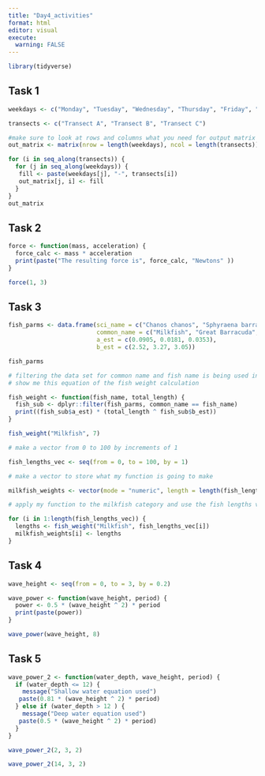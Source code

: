```yaml
---
title: "Day4_activities"
format: html
editor: visual
execute:
  warning: FALSE
---
```


```r
library(tidyverse)
```

## Task 1

```r
weekdays <- c("Monday", "Tuesday", "Wednesday", "Thursday", "Friday", "Saturday", "Sunday")

transects <- c("Transect A", "Transect B", "Transect C")

#make sure to look at rows and columns what you need for output matrix when making your empty matrix
out_matrix <- matrix(nrow = length(weekdays), ncol = length(transects)) 

for (i in seq_along(transects)) {
  for (j in seq_along(weekdays)) {
   fill <- paste(weekdays[j], "-", transects[i])
   out_matrix[j, i] <- fill
  }
}
out_matrix                    
```

## Task 2

```r
force <- function(mass, acceleration) {
  force_calc <- mass * acceleration
  print(paste("The resulting force is", force_calc, "Newtons" ))
}

force(1, 3)
```

## Task 3

```r
fish_parms <- data.frame(sci_name = c("Chanos chanos", "Sphyraena barracuda", "Caranx ignobilis"),
                         common_name = c("Milkfish", "Great Barracuda", "Giant trevally"),
                         a_est = c(0.0905, 0.0181, 0.0353),
                         b_est = c(2.52, 3.27, 3.05))

fish_parms

```

```r
# filtering the data set for common name and fish name is being used instead
# show me this equation of the fish weight calculation

fish_weight <- function(fish_name, total_length) {
  fish_sub <- dplyr::filter(fish_parms, common_name == fish_name)
  print((fish_sub$a_est) * (total_length ^ fish_sub$b_est))
}

fish_weight("Milkfish", 7)
```

```r
# make a vector from 0 to 100 by increments of 1

fish_lengths_vec <- seq(from = 0, to = 100, by = 1)

# make a vector to store what my function is going to make 

milkfish_weights <- vector(mode = "numeric", length = length(fish_lengths_vec))

# apply my function to the milkfish category and use the fish lengths vector that is iterated over 

for (i in 1:length(fish_lengths_vec)) {
  lengths <- fish_weight("Milkfish", fish_lengths_vec[i])
  milkfish_weights[i] <- lengths
}
```

## Task 4

```r
wave_height <- seq(from = 0, to = 3, by = 0.2)

wave_power <- function(wave_height, period) {
  power <- 0.5 * (wave_height ^ 2) * period
  print(paste(power))
}

wave_power(wave_height, 8)
```

## Task 5

```r
wave_power_2 <- function(water_depth, wave_height, period) {
  if (water_depth <= 12) {
    message("Shallow water equation used")
   paste(0.81 * (wave_height ^ 2) * period)
  } else if (water_depth > 12 ) {
    message("Deep water equation used")
   paste(0.5 * (wave_height ^ 2) * period)
  }
}

wave_power_2(2, 3, 2)

wave_power_2(14, 3, 2)
```

